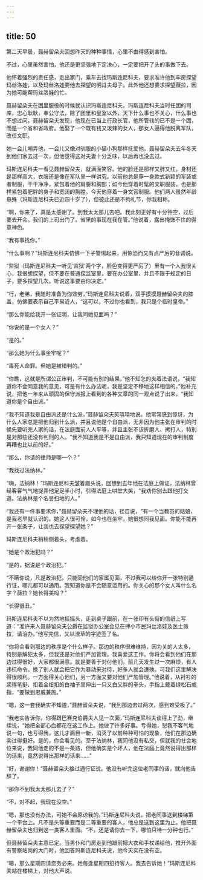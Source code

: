 ```yaml
---
---
---
```

title: 50
---




第二天早晨，聂赫留朵夫回想昨天的种种事情，心里不由得感到害怕。

不过，心里虽然害怕，他还是更坚强地下定决心，一定要把开了头的事做下去。

他怀着强烈的责任感，走出家门，乘车去找玛斯连尼科夫，要求准许他到牢房探望玛丝洛娃，以及玛丝洛娃要他去探望的明肖夫母子。此外他还想要求探望薇拉，因为她可能帮玛丝洛娃的忙。

聂赫留朵夫在团里服役的时候就认识玛斯连尼科夫。玛斯连尼科夫当时任团的司库，忠心耿耿，奉公守法，除了团里和皇室以外，天下什么事也不关心，什么事也不想过问。聂赫留朵夫发现，他现在已当上行政长官，他所管辖的已不是一个团，而是一个省和省政府。他娶了一个既有钱又泼辣的女人，那女人逼得他脱离军队，改任文职。

她一会儿嘲弄他，一会儿又像对驯服的小猫小狗那样抚爱他。聂赫留朵夫去年冬天到他们家去过一次，但他觉得这对夫妻十分乏味，以后再也没去过。

玛斯连尼科夫一看见聂赫留朵夫，就满面笑容。他的脸还是那样又胖又红，身材还是那样高大，衣服还是像在军队里一样讲究。以前他总是穿一身款式新颖的军装或者制服，干干净净，紧包着他的肩膀和胸部；如今他穿着时髦的文职服装，也是那样紧包着肥胖的身子和宽阔的胸膛。今天他穿着一身文官制服。他们两人虽然年龄悬殊（玛斯连尼科夫已近四十岁了），但彼此还是不拘礼节，你我相称。

“啊，你来了，真是太感谢了。到我太太那儿去吧。我此刻正好有十分钟空，过后要去开会。我们的上司出门了。省里的事现在我在管。”他说着，露出掩饰不住的得意神色。

“我有事找你。”

“什么事啊？”玛斯连尼科夫仿佛一下子警惕起来，用惊恐而又有点严厉的音调说。

“监狱（玛斯连尼科夫一听见‘监狱’两个字，脸色变得更严厉了）里有一个人我很关心，我很想探望，但不要在普通探监室里，要在办公室里，并且不限于规定的日子，要多探望几次。听说这事要由你决定。”

“行，老弟，我随时准备为你效劳，”玛斯连尼科夫说着，双手摸摸聂赫留朵夫的膝盖，仿佛要表示自己平易近人，“这可以，不过你也看到，我只是个临时皇帝。”

“那么你能给我开一张证明，让我同她见面吗？”

“你说的是一个女人？”

“是的。”

“那么她为什么事坐牢呢？”

“毒死人命罪。但她是被错判的。”

“你瞧，这就是所谓公正审判，不可能有别的结果。”他不知怎的夹着法语说，“我知道你不会同意我的意见，可是有什么办法呢，我是坚定不移地这样相信的，”他补充说，把他一年来从顽固的保守派报上看到的各种文章的同一观点说了出来，“我知道你是个自由派。”

“我不知道我是自由派还是什么派。”聂赫留朵夫笑嘻嘻地说。他常常感到惊讶，为什么人家总是把他归到什么派，并且说他是个自由派，无非因为他主张在审判的时候先要听完人家的话，在法庭面前人人平等，并且主张不该折磨人、拷打人，特别是对那些还没有判刑的人。“我不知道我是不是自由派，我只知道现在的审判制度再糟也比以前的好。”

“那么，你请的律师是哪一个？”

“我找过法纳林。”

“嗨，法纳林！”玛斯连尼科夫皱着眉头说，回想到去年他在法庭上做证，法纳林曾经客客气气地捉弄他足足半小时，引得法庭上哄堂大笑，“我劝你别去跟他打交道。法纳林是个名誉扫地的人。”

“我还有一件事要求你，”聂赫留朵夫不理他的话，径自说，“有一个当教员的姑娘，是我老早就认识的。她这人很可怜，如今也在坐牢，她很想同我见面。你能不能再开一张条子，让我也去探望探望她？”

玛斯连尼科夫稍稍侧着头，考虑着。

“她是个政治犯吗？”

“是的，据说是个政治犯。”

“不瞒你说，凡是政治犯，只能同他们的家属见面，不过我可以给你开一张特别通行证，哪儿都可以通用。我知道你是不会随意滥用的。你关心的那个女人叫什么名字？薇拉？她长得美吗？”

“长得很丑。”

玛斯连尼科夫不以为然地摇摇头，走到桌子跟前，在一张印有头衔的信纸上写道：“准许来人聂赫留朵夫公爵在监狱办公室会见在押小市民玛丝洛娃及医士薇拉，请洽办。”他写完信，又以潦草的字迹签了名。

“你将会看到那边的秩序是个什么样子。那边的秩序很难维持，因为关的人太多，特别是解犯太多，但我还是对他们严加管理。我喜爱这工作。你将会看到他们在那边过得很好，大家都很满意。就是要善于对付他们。前几天发生过一次麻烦，有人违抗命令。换了别人就会把它作为暴动来对待，好多人就会遭殃。可我们这里解决得很顺利。一方面得关心他们，另一方面又要对他们严加管理。”他说着，从衬衫的浆得笔挺、扣着金纽扣的白袖子里伸出一只又白又胖的拳头，手指上戴着绿松石戒指，“要做到恩威兼施。”

“嗯，这一套我确实不知道，”聂赫留朵夫说，“我到那边去过两次，感到难受极了。”

“我老实告诉你，你得跟巴赛克伯爵夫人见一次面，”玛斯连尼科夫谈得上了劲，继续说，“她把全部心血都花在这工作上。她做了许多好事。亏得她，恕我不客气地说一句，也亏得我，这儿才面目一新，消灭了以前种种可怕的现象，他们在那边确实过得挺好。是的，你会看见的。至于法纳林，我同他没有私交，但就我的社会地位来说，我同他走的不是一条路，但他确实是个坏人，他在法庭上竟然说得出那样的话来，竟然说得出那样的话来……”

“好，谢谢你！”聂赫留朵夫接过通行证说。他没有听完这位老同事的话，就向他告辞了。

“那你不到我太太那儿去了？”

“不，对不起，我现在没空。”

“嗯，那也没有办法，可她不会原谅我的。”玛斯连尼科夫说，把老同事送到楼梯第一个平台上。凡不是头等重要而是二等重要的客人，他总是送到这里为止。他把聂赫留朵夫也归到这一类客人里面。“不，还是请你去一下，哪怕只待一分钟也行。”

但聂赫留朵夫主意已定。当男仆和门房走到他跟前把大衣和手杖递给他，推开外面有警察站岗的大门时，他回答玛斯连尼科夫说，他今天实在没有空。

“嗯，那么星期四请您务必来。她每逢星期四招待客人。我去告诉她！”玛斯连尼科夫站在楼梯上，对他大声说。